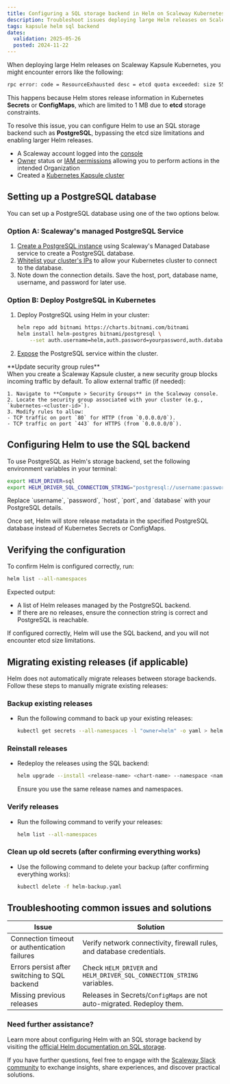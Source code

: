 ```yaml
---
title: Configuring a SQL storage backend in Helm on Scaleway Kubernetes Kapsule
description: Troubleshoot issues deploying large Helm releases on Scaleway Kubernetes Kapsule by configuring a SQL storage backend.
tags: kapsule helm sql backend
dates:
  validation: 2025-05-26
  posted: 2024-11-22
---
```



When deploying large Helm releases on Scaleway Kapsule Kubernetes, you might encounter errors like the following:

```bash
rpc error: code = ResourceExhausted desc = etcd quota exceeded: size 55000000/55000000, burst 424242/100000000
```

This happens because Helm stores release information in Kubernetes **Secrets** or **ConfigMaps**, which are limited to 1 MB due to **etcd** storage constraints.

To resolve this issue, you can configure Helm to use an SQL storage backend such as **PostgreSQL**, bypassing the etcd size limitations and enabling larger Helm releases.

<Requirements />

- A Scaleway account logged into the [console](https://console.scaleway.com)
- [Owner](/iam/concepts/#owner) status or [IAM permissions](/iam/concepts/#permission) allowing you to perform actions in the intended Organization
- Created a [Kubernetes Kapsule cluster](/kubernetes/how-to/create-cluster/)

## Setting up a PostgreSQL database

You can set up a PostgreSQL database using one of the two options below.

### Option A: Scaleway's managed PostgreSQL Service
1. [Create a PostgreSQL instance](/managed-databases-for-postgresql-and-mysql/how-to/create-a-database/) using Scaleway's Managed Database service to create a PostgreSQL database.
2. [Whitelist your cluster's IPs](/managed-databases-for-postgresql-and-mysql/how-to/manage-allowed-ip-addresses/) to allow your Kubernetes cluster to connect to the database.
3. Note down the connection details. Save the host, port, database name, username, and password for later use.

### Option B: Deploy PostgreSQL in Kubernetes
1. Deploy PostgreSQL using Helm in your cluster:
   ```bash
   helm repo add bitnami https://charts.bitnami.com/bitnami
   helm install helm-postgres bitnami/postgresql \
       --set auth.username=helm,auth.password=yourpassword,auth.database=helm_db
   ```
2. [Expose](https://kubernetes.io/docs/tutorials/kubernetes-basics/expose/expose-intro/) the PostgreSQL service within the cluster.

<Message type="important">
    **Update security group rules**<br />
    When you create a Scaleway Kapsule cluster, a new security group blocks incoming traffic by default. To allow external traffic (if needed):

    1. Navigate to **Compute > Security Groups** in the Scaleway console.
    2. Locate the security group associated with your cluster (e.g., `kubernetes-<cluster-id>`).
    3. Modify rules to allow:
    - TCP traffic on port `80` for HTTP (from `0.0.0.0/0`).
    - TCP traffic on port `443` for HTTPS (from `0.0.0.0/0`).
</Message>

## Configuring Helm to use the SQL backend

To use PostgreSQL as Helm's storage backend, set the following environment variables in your terminal:
```bash
export HELM_DRIVER=sql
export HELM_DRIVER_SQL_CONNECTION_STRING="postgresql://username:password@host:port/database"
```
<Message type="note">
    Replace `username`, `password`, `host`, `port`, and `database` with your PostgreSQL details.
</Message>

Once set, Helm will store release metadata in the specified PostgreSQL database instead of Kubernetes Secrets or ConfigMaps.

## Verifying the configuration

To confirm Helm is configured correctly, run:
```bash
helm list --all-namespaces
```

Expected output:

- A list of Helm releases managed by the PostgreSQL backend.
- If there are no releases, ensure the connection string is correct and PostgreSQL is reachable.

If configured correctly, Helm will use the SQL backend, and you will not encounter etcd size limitations.

## Migrating existing releases (if applicable)

Helm does not automatically migrate releases between storage backends. Follow these steps to manually migrate existing releases:

### Backup existing releases

- Run the following command to back up your existing releases:
    ```bash
    kubectl get secrets --all-namespaces -l "owner=helm" -o yaml > helm-backup.yaml
    ```

### Reinstall releases

- Redeploy the releases using the SQL backend:
    ```bash
    helm upgrade --install <release-name> <chart-name> --namespace <namespace>
    ```
    <Message type="note">
    Ensure you use the same release names and namespaces.
    </Message>

### Verify releases

- Run the following command to verify your releases:
    ```bash
    helm list --all-namespaces
    ```

### Clean up old secrets (after confirming everything works)

- Use the following command to delete your backup (after confirming everything works):
    ```bash
    kubectl delete -f helm-backup.yaml
    ```

## Troubleshooting common issues and solutions

| Issue                               | Solution                                                                 |
|-------------------------------------|--------------------------------------------------------------------------|
| Connection timeout or authentication failures | Verify network connectivity, firewall rules, and database credentials. |
| Errors persist after switching to SQL backend | Check `HELM_DRIVER` and `HELM_DRIVER_SQL_CONNECTION_STRING` variables. |
| Missing previous releases           | Releases in Secrets/`ConfigMaps` are not auto-migrated. Redeploy them.    |

### Need further assistance?

Learn more about configuring Helm with an SQL storage backend by visiting the [official Helm documentation on SQL storage](https://helm.sh/docs/topics/advanced/#sql-storage-backend).


If you have further questions, feel free to engage with the [Scaleway Slack community](https://slack.scaleway.com) to exchange insights, share experiences, and discover practical solutions.
